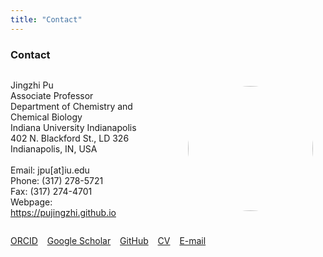 ```yaml
---
title: "Contact"
---
```


### Contact ###

:::{.about-flex style="display: flex; align-items: center;"}

<div>
Jingzhi Pu  
Associate Professor  
Department of Chemistry and Chemical Biology  
Indiana University Indianapolis  
402 N. Blackford St., LD 326  
Indianapolis, IN, USA <br><br>
Email: jpu[at]iu.edu <br>
Phone: (317) 278-5721 <br>
Fax: (317) 274-4701 <br>
Webpage: [https://pujingzhi.github.io](https://pujingzhi.github.io) 
</div>

<div>
![](files/jpu_photo.png){width="200px" style="border-radius:50%; margin-left:50px; margin-right:20px;"}
</div>

:::

[ORCID](https://orcid.org/0000-0002-3042-335X) &ensp; [Google Scholar](https://scholar.google.com/citations?user=RlYang0AAAAJ&hl=en) &ensp; [GitHub](https://github.com/pujingzhi) &ensp; [CV](./files/JPu-CV.pdf) &ensp; [E-mail](mailto:jpu@iu.edu)
